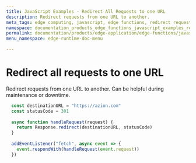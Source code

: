 ```yaml
---
title: JavaScript Examples - Redirect All Requests to one URL
description: Redirect requests from one URL to another.
meta_tags: edge computing, javascript, edge functions, redirect request to one url
namespace: documentation_products_edge_functions_javascript_examples_redirect_url
permalink: documentation/products/edge-application/edge-functions/javascript-examples/redirect-requests
menu_namespace: edge-runtime-doc-menu

---
```

# Redirect all requests to one URL

Redirect requests from one URL to another. Can be helpful during maintenance or downtime.

```javascript
  const destinationURL = "https://azion.com"
  const statusCode = 301
  
  async function handleRequest(request) {
    return Response.redirect(destinationURL, statusCode)
  }
  
  addEventListener("fetch", async event => {
    event.respondWith(handleRequest(event.request))
  })
```
